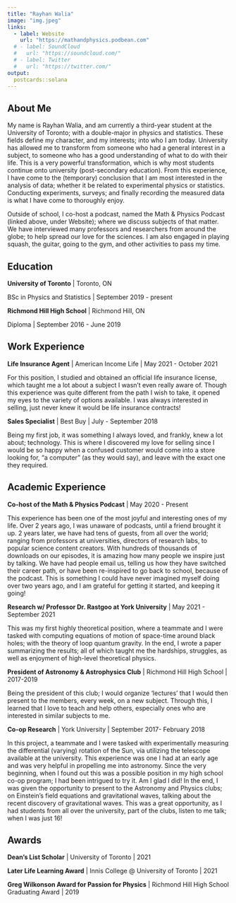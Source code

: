 ```yaml
---
title: "Rayhan Walia"
image: "img.jpeg"
links:
  - label: Website
    url: "https://mathandphysics.podbean.com"
  # - label: SoundCloud
  #   url: "https://soundcloud.com/"
  # - label: Twitter
  #   url: "https://twitter.com/"
output:
  postcards::solana
---
```

 
## About Me

My name is Rayhan Walia, and am currently a third-year student at the University of Toronto; with a double-major in physics and statistics. These fields define my character, and my interests; into who I am today. University has allowed me to transform from someone who had a general interest in a subject, to someone who has a good understanding of what to do with their life. This is a very powerful transformation, which is why most students continue onto university (post-secondary education). From this experience, I have come to the (temporary) conclusion that I am most interested in the analysis of data; whether it be related to experimental physics or statistics. Conducting experiments, surveys; and finally recording the measured data is what I have come to thoroughly enjoy. 

Outside of school, I co-host a podcast, named the Math & Physics Podcast (linked above, under Website); where we discuss subjects of that matter. We have interviewed many professors and researchers from around the globe; to help spread our love for the sciences. I am also engaged in playing squash, the guitar, going to the gym, and other activities to pass my time.

## Education

**University of Toronto** | Toronto, ON

BSc in Physics and Statistics | September 2019 - present

**Richmond Hill High School** | Richmond Hill, ON

Diploma | September 2016 - June 2019

## Work Experience

**Life Insurance Agent** | American Income Life | May 2021 - October 2021

For this position, I studied and obtained an official life insurance license, which taught me a lot about a subject I wasn't even really aware of. Though this experience was quite different from the path I wish to take, it opened my eyes to the variety of options available. I was always interested in selling, just never knew it would be life insurance contracts!

**Sales Specialist** | Best Buy | July - September 2018

Being my first job, it was something I always loved, and frankly, knew a lot about; technology. This is where I discovered my love for selling since I would be so happy when a confused customer would come into a store looking for, "a computer" (as they would say), and leave with the exact one they required. 

## Academic Experience

**Co-host of the Math & Physics Podcast** | May 2020 - Present

This experience has been one of the most joyful and interesting ones of my life. Over 2 years ago, I was unaware of podcasts, until a friend brought it up. 2 years later, we have had tens of guests, from all over the world; ranging from professors at universities, directors of research labs, to popular science content creators. With hundreds of thousands of downloads on our episodes, it is amazing how many people we inspire just by talking. We have had people email us, telling us how they have switched their career path, or have been re-inspired to go back to school, because of the podcast. This is something I could have never imagined myself doing over two years ago, and I am grateful for getting it started, and keeping it going!

**Research w/ Professor Dr. Rastgoo at York University** | May 2021 - September 2021

This was my first highly theoretical position, where a teammate and I were tasked with computing equations of motion of space-time around black holes; with the theory of loop quantum gravity. In the end, I wrote a paper summarizing the results; all of which taught me the hardships, struggles, as well as enjoyment of high-level theoretical physics.

**President of Astronomy & Astrophysics Club** | Richmond Hill High School | 2017-2019

Being the president of this club; I would organize 'lectures' that I would then present to the members, every week, on a new subject. Through this, I learned that I love to teach and help others, especially ones who are interested in similar subjects to me. 

**Co-op Research** | York University | September 2017- February 2018

In this project, a teammate and I were tasked with experimentally measuring the differential (varying) rotation of the Sun, via utilizing the telescope available at the university. This experience was one I had at an early age and was very helpful in propelling me into astronomy. Since the very beginning, when I found out this was a possible position in my high school co-op program; I had been intrigued to try it. Am I glad I did! In the end, I was given the opportunity to present to the Astronomy and Physics clubs; on Einstein's field equations and gravitational waves, talking about the recent discovery of gravitational waves. This was a great opportunity, as I had students from all over the university, part of the clubs, listen to me talk; when I was just 16!

## Awards

**Dean's List Scholar** | University of Toronto | 2021 

**Later Life Learning Award** | Innis College @ University of Toronto | 2021

**Greg Wilkonson Award for Passion for Physics** | Richmond Hill High School Graduating Award | 2019
